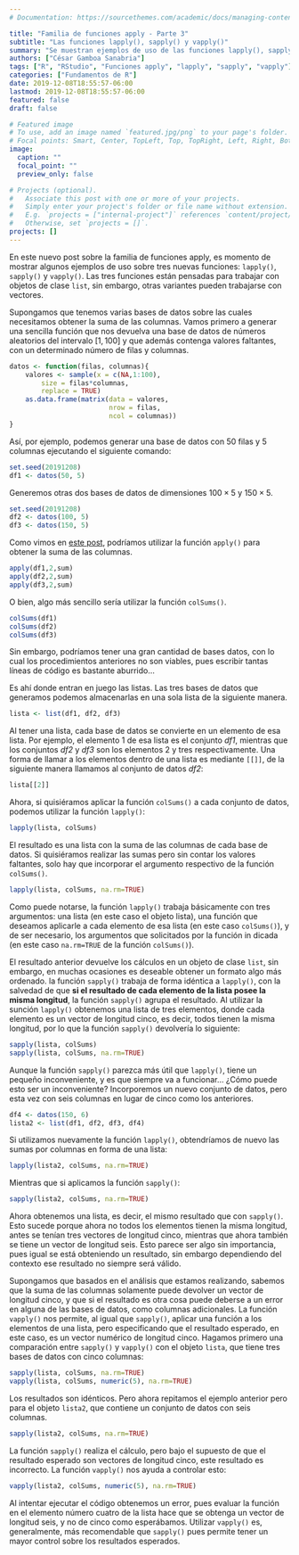 ```yaml
---
# Documentation: https://sourcethemes.com/academic/docs/managing-content/

title: "Familia de funciones apply - Parte 3"
subtitle: "Las funciones lapply(), sapply() y vapply()"
summary: "Se muestran ejemplos de uso de las funciones lapply(), sapply() y vapply()"
authors: ["César Gamboa Sanabria"]
tags: ["R", "RStudio", "Funciones apply", "lapply", "sapply", "vapply"]
categories: ["Fundamentos de R"]
date: 2019-12-08T18:55:57-06:00
lastmod: 2019-12-08T18:55:57-06:00
featured: false
draft: false

# Featured image
# To use, add an image named `featured.jpg/png` to your page's folder.
# Focal points: Smart, Center, TopLeft, Top, TopRight, Left, Right, BottomLeft, Bottom, BottomRight.
image:
  caption: ""
  focal_point: ""
  preview_only: false

# Projects (optional).
#   Associate this post with one or more of your projects.
#   Simply enter your project's folder or file name without extension.
#   E.g. `projects = ["internal-project"]` references `content/project/deep-learning/index.md`.
#   Otherwise, set `projects = []`.
projects: []
---
```

En este nuevo post sobre la familia de funciones apply, es momento de mostrar algunos ejemplos de uso sobre tres nuevas funciones: `lapply()`, `sapply()` y `vapply()`. Las tres funciones están pensadas para trabajar con objetos de clase `list`, sin embargo, otras variantes pueden trabajarse con vectores.

Supongamos que tenemos varias bases de datos sobre las cuales necesitamos obtener la suma de las columnas. Vamos primero a generar una sencilla función que nos devuelva una base de datos de números aleatorios del intervalo $[1,100]$ y que además contenga valores faltantes, con un determinado número de filas y columnas.

```r
datos <- function(filas, columnas){
    valores <- sample(x = c(NA,1:100), 
        size = filas*columnas,
        replace = TRUE)
    as.data.frame(matrix(data = valores,
                         nrow = filas, 
                         ncol = columnas))
}
```

Así, por ejemplo, podemos generar una base de datos con 50 filas y 5 columnas ejecutando el siguiente comando:

```r
set.seed(20191208)
df1 <- datos(50, 5)
```

Generemos otras dos bases de datos de dimensiones $100\times5$ y $150\times5$.

```r
set.seed(20191208)
df2 <- datos(100, 5)
df3 <- datos(150, 5)
```

Como vimos en [este post](https://www.cesargamboasanabria.com/es/post/2019-06-23-apply/), podríamos utilizar la función `apply()` para obtener la suma de las columnas.

```r
apply(df1,2,sum)
apply(df2,2,sum)
apply(df3,2,sum)
```

O bien, algo más sencillo sería utilizar la función `colSums()`.

```r
colSums(df1)
colSums(df2)
colSums(df3)
```

Sin embargo, podríamos tener una gran cantidad de bases datos, con lo cual los procedimientos anteriores no son viables, pues escribir tantas líneas de código es bastante aburrido...

Es ahí donde entran en juego las listas. Las tres bases de datos que generamos podemos almacenarlas en una sola lista de la siguiente manera.

```r
lista <- list(df1, df2, df3)
```

Al tener una lista, cada base de datos se convierte en un elemento de esa lista. Por ejemplo, el elemento 1 de esa lista es el conjunto *df1*, mientras que los conjuntos *df2* y *df3* son los elementos 2 y tres respectivamente. Una forma de llamar a los elementos dentro de una lista es mediante `[[]]`, de la siguiente manera llamamos al conjunto de datos *df2*:

```r
lista[[2]]
```

Ahora, si quisiéramos aplicar la función `colSums()` a cada conjunto de datos, podemos utilizar la función `lapply()`:

```r
lapply(lista, colSums)
```

El resultado es una lista con la suma de las columnas de cada base de datos. Si quisiéramos realizar las sumas pero sin contar los valores faltantes, solo hay que incorporar el argumento respectivo de la función `colSums()`.

```r
lapply(lista, colSums, na.rm=TRUE)
```

Como puede notarse, la función `lapply()` trabaja básicamente con tres argumentos: una lista (en este caso el objeto lista), una función que deseamos aplicarle a cada elemento de esa lista (en este caso `colSums()`), y de ser necesario, los argumentos que solicitados por la función in dicada (en este caso `na.rm=TRUE` de la función `colSums()`).

El resultado anterior devuelve los cálculos en un objeto de clase `list`, sin embargo, en muchas ocasiones es deseable obtener un formato algo más ordenado. la función `sapply()` trabaja de forma idéntica a `lapply()`, con la salvedad de que **si el resultado de cada elemento de la lista posee la misma longitud**, la función `sapply()` agrupa el resultado. Al utilizar la sunción `lapply()` obtenemos una lista de tres elementos, donde cada elemento es un vector de longitud cinco, es decir, todos tienen la misma longitud, por lo que la función `sapply()` devolvería lo siguiente:

```r
sapply(lista, colSums)
sapply(lista, colSums, na.rm=TRUE)
```

Aunque la función `sapply()` parezca más útil que `lapply()`, tiene un pequeño inconveniente, y es que siempre va a funcionar... ¿Cómo puede esto ser un inconveniente? Incorporemos un nuevo conjunto de datos, pero esta vez con seis columnas en lugar de cinco como los anteriores.

```r
df4 <- datos(150, 6)
lista2 <- list(df1, df2, df3, df4)
```

Si utilizamos nuevamente la función `lapply()`, obtendríamos de nuevo las sumas por columnas en forma de una lista:

```r
lapply(lista2, colSums, na.rm=TRUE)
```

Mientras que si aplicamos la función `sapply()`:

```r
sapply(lista2, colSums, na.rm=TRUE)
```

Ahora obtenemos una lista, es decir, el mismo resultado que con `sapply()`. Esto sucede porque ahora no todos los elementos tienen la misma longitud, antes se tenían tres vectores de longitud cinco, mientras que ahora también se tiene un vector de longitud seis. Esto parece ser algo sin importancia, pues igual se está obteniendo un resultado, sin embargo dependiendo del contexto ese resultado no siempre será válido.

Supongamos que basados en el análisis que estamos realizando, sabemos que la suma de las columnas solamente puede devolver un vector de longitud cinco, y que si el resultado es otra cosa puede deberse a un error en alguna de las bases de datos, como columnas adicionales. La función `vapply()` nos permite, al igual que `sapply()`, aplicar una función a los elementos de una lista, pero especificando que el resultado esperado, en este caso, es un vector numérico de longitud cinco. Hagamos primero una comparación entre `sapply()` y `vapply()` con el objeto `lista`, que tiene tres bases de datos con cinco columnas:

```r
sapply(lista, colSums, na.rm=TRUE)
vapply(lista, colSums, numeric(5), na.rm=TRUE)
```

Los resultados son idénticos. Pero ahora repitamos el ejemplo anterior pero para el objeto `lista2`, que contiene un conjunto de datos con seis columnas.

```r
sapply(lista2, colSums, na.rm=TRUE)
```

La función `sapply()` realiza el cálculo, pero bajo el supuesto de que el resultado esperado son vectores de longitud cinco, este resultado es incorrecto. La función `vapply()` nos ayuda a controlar esto:

```r
vapply(lista2, colSums, numeric(5), na.rm=TRUE)
```

Al intentar ejecutar el código obtenemos un error, pues evaluar la función en el elemento número cuatro de la lista hace que se obtenga un vector de longitud seis, y no de cinco como esperábamos. Utilizar `vapply()` es, generalmente, más recomendable que `sapply()` pues permite tener un mayor control sobre los resultados esperados.